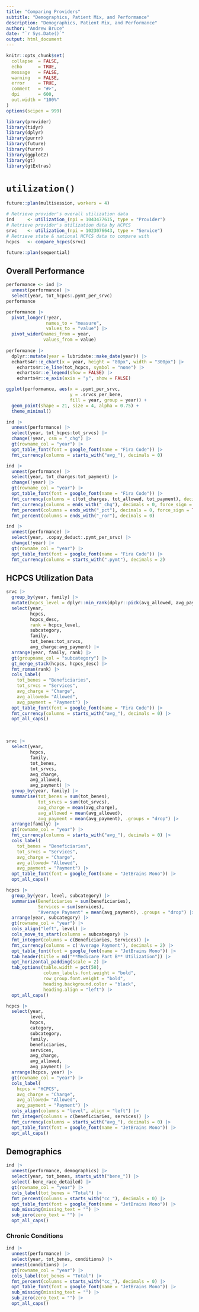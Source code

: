 ```yaml
---
title: "Comparing Providers"
subtitle: "Demographics, Patient Mix, and Performance"
description: "Demographics, Patient Mix, and Performance"
author: "Andrew Bruce"
date: "`r Sys.Date()`"
output: html_document
---
```


```r
knitr::opts_chunk$set(
  collapse  = FALSE,
  echo      = TRUE, 
  message   = FALSE, 
  warning   = FALSE,
  error     = TRUE,
  comment   = "#>",
  dpi       = 600, 
  out.width = "100%"
)
options(scipen = 999)
```

```r
library(provider)
library(tidyr)
library(dplyr)
library(purrr)
library(future)
library(furrr)
library(ggplot2)
library(gt)
library(gtExtras)
```


# `utilization()`

```r
future::plan(multisession, workers = 4)

# Retrieve provider's overall utilization data
ind     <- utilization_(npi = 1043477615, type = "Provider")
# Retrieve provider's utilization data by HCPCS
srvc    <- utilization_(npi = 1023076643, type = "Service")
# Retrieve state & national HCPCS data to compare with
hcpcs   <- compare_hcpcs(srvc)

future::plan(sequential)
```




## Overall Performance

```r
performance <- ind |> 
  unnest(performance) |> 
  select(year, tot_hcpcs:.pymt_per_srvc)
performance
```


```r
performance |> 
  pivot_longer(!year,
               names_to = "measure", 
               values_to = "value") |> 
  pivot_wider(names_from = year, 
              values_from = value)
  
performance |> 
  dplyr::mutate(year = lubridate::make_date(year)) |> 
  echarts4r::e_chart(x = year, height = "80px", width = "300px") |> 
    echarts4r::e_line(tot_hcpcs, symbol = "none") |> 
    echarts4r::e_legend(show = FALSE) |> 
    echarts4r::e_axis(axis = "y", show = FALSE)
```




```r
ggplot(performance, aes(x = .pymt_per_srvc, 
                        y = .srvcs_per_bene, 
                        fill = year, group = year)) +
  geom_point(shape = 21, size = 4, alpha = 0.75) +
  theme_minimal()
```




```r
ind |> 
  unnest(performance) |> 
  select(year, tot_hcpcs:tot_srvcs) |> 
  change(!year, csm = "_chg") |> 
  gt(rowname_col = "year") |> 
  opt_table_font(font = google_font(name = "Fira Code")) |> 
  fmt_currency(columns = starts_with("avg_"), decimals = 0)
```


```r
ind |> 
  unnest(performance) |> 
  select(year, tot_charges:tot_payment) |> 
  change(!year) |> 
  gt(rowname_col = "year") |> 
  opt_table_font(font = google_font(name = "Fira Code")) |> 
  fmt_currency(columns = c(tot_charges, tot_allowed, tot_payment), decimals = 0) |> 
  fmt_currency(columns = ends_with("_chg"), decimals = 0, force_sign = TRUE) |> 
  fmt_percent(columns = ends_with("_pct"), decimals = 0, force_sign = TRUE) |> 
  fmt_percent(columns = ends_with("_ror"), decimals = 0)
```


```r
ind |> 
  unnest(performance) |> 
  select(year, .copay_deduct:.pymt_per_srvc) |> 
  change(!year) |> 
  gt(rowname_col = "year") |> 
  opt_table_font(font = google_font(name = "Fira Code")) |> 
  fmt_currency(columns = starts_with(".pymt"), decimals = 2)
```

## HCPCS Utilization Data

```r
srvc |> 
  group_by(year, family) |> 
  mutate(hcpcs_level = dplyr::min_rank(dplyr::pick(avg_allowed, avg_payment))) |> 
  select(year, 
         hcpcs, 
         hcpcs_desc, 
         rank = hcpcs_level, 
         subcategory, 
         family, 
         tot_benes:tot_srvcs, 
         avg_charge:avg_payment) |> 
  arrange(year, family, rank) |> 
  gt(groupname_col = "subcategory") |> 
  gt_merge_stack(hcpcs, hcpcs_desc) |> 
  fmt_roman(rank) |> 
  cols_label(
    tot_benes = "Beneficiaries",
    tot_srvcs = "Services",
    avg_charge = "Charge",
    avg_allowed= "Allowed",
    avg_payment = "Payment") |> 
  opt_table_font(font = google_font(name = "Fira Code")) |> 
  fmt_currency(columns = starts_with("avg_"), decimals = 0) |> 
  opt_all_caps()
```


<br>

```r
srvc |> 
  select(year, 
         hcpcs, 
         family, 
         tot_benes, 
         tot_srvcs, 
         avg_charge, 
         avg_allowed, 
         avg_payment) |> 
  group_by(year, family) |> 
  summarise(tot_benes = sum(tot_benes),
            tot_srvcs = sum(tot_srvcs),
            avg_charge = mean(avg_charge), 
            avg_allowed = mean(avg_allowed), 
            avg_payment = mean(avg_payment), .groups = "drop") |>
  arrange(family) |> 
  gt(rowname_col = "year") |> 
  fmt_currency(columns = starts_with("avg_"), decimals = 0) |>
  cols_label(
    tot_benes = "Beneficiaries",
    tot_srvcs = "Services",
    avg_charge = "Charge",
    avg_allowed= "Allowed",
    avg_payment = "Payment") |> 
  opt_table_font(font = google_font(name = "JetBrains Mono")) |> 
  opt_all_caps()
```


```r
hcpcs |> 
  group_by(year, level, subcategory) |>
  summarise(Beneficiaries = sum(beneficiaries),
            Services = sum(services),
            "Average Payment" = mean(avg_payment), .groups = "drop") |>
  arrange(year, subcategory) |>
  gt(rowname_col = "year") |> 
  cols_align("left", level) |> 
  cols_move_to_start(columns = subcategory) |> 
  fmt_integer(columns = c(Beneficiaries, Services)) |> 
  fmt_currency(columns = c('Average Payment'), decimals = 2) |> 
  opt_table_font(font = google_font(name = "JetBrains Mono")) |>
  tab_header(title = md("**Medicare Part B** Utilization")) |> 
  opt_horizontal_padding(scale = 2) |> 
  tab_options(table.width = pct(50),
              column_labels.font.weight = "bold",
              row_group.font.weight = "bold",
              heading.background.color = "black",
              heading.align = "left") |> 
  opt_all_caps()
```







```r
hcpcs |> 
  select(year, 
         level,
         hcpcs,
         category,
         subcategory,
         family, 
         beneficiaries, 
         services, 
         avg_charge, 
         avg_allowed, 
         avg_payment) |> 
  arrange(hcpcs, year) |>
  gt(rowname_col = "year") |> 
  cols_label(
    hcpcs = "HCPCS",
    avg_charge = "Charge",
    avg_allowed= "Allowed",
    avg_payment = "Payment") |> 
  cols_align(columns = "level", align = "left") |>
  fmt_integer(columns = c(beneficiaries, services)) |>
  fmt_currency(columns = starts_with("avg_"), decimals = 0) |>
  opt_table_font(font = google_font(name = "JetBrains Mono")) |> 
  opt_all_caps()
```




## Demographics

```r
ind |> 
  unnest(performance, demographics) |> 
  select(year, tot_benes, starts_with("bene_")) |> 
  select(-bene_race_detailed) |> 
  gt(rowname_col = "year") |> 
  cols_label(tot_benes = "Total") |>  
  fmt_percent(columns = starts_with("cc_"), decimals = 0) |>
  opt_table_font(font = google_font(name = "JetBrains Mono")) |> 
  sub_missing(missing_text = "") |>
  sub_zero(zero_text = "") |>
  opt_all_caps()
```


### Chronic Conditions

```r
ind |> 
  unnest(performance) |> 
  select(year, tot_benes, conditions) |> 
  unnest(conditions) |>
  gt(rowname_col = "year") |> 
  cols_label(tot_benes = "Total") |>  
  fmt_percent(columns = starts_with("cc_"), decimals = 0) |>
  opt_table_font(font = google_font(name = "JetBrains Mono")) |> 
  sub_missing(missing_text = "") |>
  sub_zero(zero_text = "") |>
  opt_all_caps()
```


<br>
